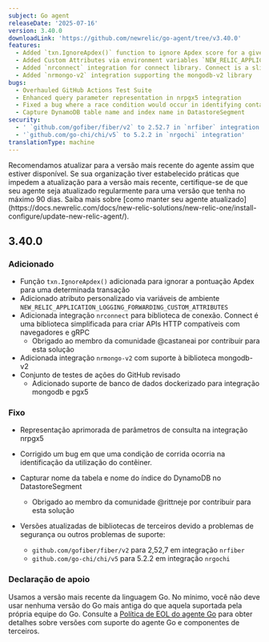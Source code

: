 ```yaml
---
subject: Go agent
releaseDate: '2025-07-16'
version: 3.40.0
downloadLink: 'https://github.com/newrelic/go-agent/tree/v3.40.0'
features:
  - Added `txn.IgnoreApdex()` function to ignore Apdex score for a given transaction
  - Added Custom Attributes via environment variables `NEW_RELIC_APPLICATION_LOGGING_FORWARDING_CUSTOM_ATTRIBUTES`
  - Added `nrconnect` integration for connect library. Connect is a slim library for building browser and gRPC-compatible HTTP APIs
  - Added `nrmongo-v2` integration supporting the mongodb-v2 library
bugs:
  - Overhauled GitHub Actions Test Suite
  - Enhanced query parameter representation in nrpgx5 integration
  - Fixed a bug where a race condition would occur in identifying container utilization
  - Capture DynamoDB table name and index name in DatastoreSegment
security:
  - ' `github.com/gofiber/fiber/v2` to 2.52.7 in `nrfiber` integration'
  - '`github.com/go-chi/chi/v5` to 5.2.2 in `nrgochi` integration'
translationType: machine
---
```


<Callout variant="important">
  Recomendamos atualizar para a versão mais recente do agente assim que estiver disponível. Se sua organização tiver estabelecido práticas que impedem a atualização para a versão mais recente, certifique-se de que seu agente seja atualizado regularmente para uma versão que tenha no máximo 90 dias. Saiba mais sobre [como manter seu agente atualizado](https://docs.newrelic.com/docs/new-relic-solutions/new-relic-one/install-configure/update-new-relic-agent/).
</Callout>

## 3.40.0

### Adicionado

* Função `txn.IgnoreApdex()` adicionada para ignorar a pontuação Apdex para uma determinada transação
* Adicionado atributo personalizado via variáveis de ambiente `NEW_RELIC_APPLICATION_LOGGING_FORWARDING_CUSTOM_ATTRIBUTES`
* Adicionada integração `nrconnect` para biblioteca de conexão. Connect é uma biblioteca simplificada para criar APIs HTTP compatíveis com navegadores e gRPC
  * Obrigado ao membro da comunidade @castaneai por contribuir para esta solução
* Adicionada integração `nrmongo-v2` com suporte à biblioteca mongodb-v2
* Conjunto de testes de ações do GitHub revisado
  * Adicionado suporte de banco de dados dockerizado para integração mongodb e pgx5

### Fixo

* Representação aprimorada de parâmetros de consulta na integração nrpgx5

* Corrigido um bug em que uma condição de corrida ocorria na identificação da utilização do contêiner.

* Capturar nome da tabela e nome do índice do DynamoDB no DatastoreSegment
  * Obrigado ao membro da comunidade @rittneje por contribuir para esta solução

* Versões atualizadas de bibliotecas de terceiros devido a problemas de segurança ou outros problemas de suporte:

  * `github.com/gofiber/fiber/v2` para 2,52,7 em integração `nrfiber`
  * `github.com/go-chi/chi/v5` para 5.2.2 em integração `nrgochi`

### Declaração de apoio

Usamos a versão mais recente da linguagem Go. No mínimo, você não deve usar nenhuma versão do Go mais antiga do que aquela suportada pela própria equipe do Go. Consulte a [Política de EOL do agente Go](/docs/apm/agents/go-agent/get-started/go-agent-eol-policy) para obter detalhes sobre versões com suporte do agente Go e componentes de terceiros.